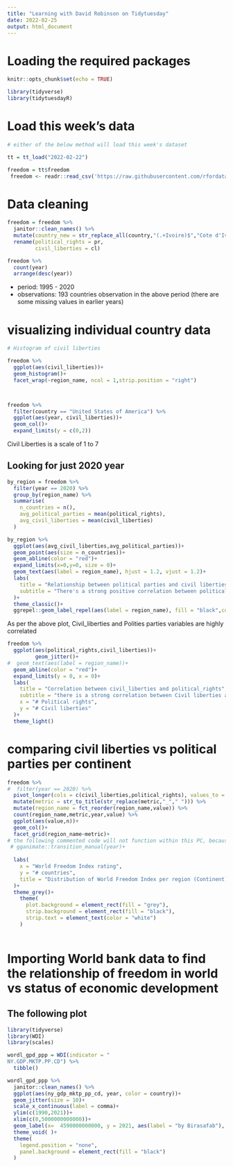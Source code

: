 ```yaml
---
title: "Learning with David Robinson on Tidytuesday"
date: 2022-02-25
output: html_document
---
```


# Loading the required packages

```r

knitr::opts_chunk$set(echo = TRUE)

library(tidyverse)
library(tidytuesdayR)

```

# Load this week's data
```r

# either of the below method will load this week's dataset

tt = tt_load("2022-02-22")

freedom = tt$freedom
 freedom <- readr::read_csv('https://raw.githubusercontent.com/rfordatascience/tidytuesday/master/data/2022/2022-02-22/freedom.csv')

```


# Data cleaning
```r
freedom = freedom %>% 
  janitor::clean_names() %>% 
  mutate(country_new = str_replace_all(country,"(.+Ivoire)$","Cote d'Ivoire")) %>% 
  rename(political_rights = pr,
         civil_liberties = cl)

freedom %>% 
  count(year)
  arrange(desc(year))
```

* period: 1995 - 2020
* observations: 193 countries observation in the above period (there are some missing values in earlier years)


# visualizing individual country data
```r
# Histogram of civil liberties

freedom %>% 
  ggplot(aes(civil_liberties))+
  geom_histogram()+
  facet_wrap(~region_name, ncol = 1,strip.position = "right")



freedom %>% 
  filter(country == "United States of America") %>% 
  ggplot(aes(year, civil_liberties))+
  geom_col()+
  expand_limits(y = c(0,2))
```

Civil Liberties is a scale of 1 to 7


## Looking for just 2020 year
```r
by_region = freedom %>% 
  filter(year == 2020) %>% 
  group_by(region_name) %>% 
  summarise(
    n_countries = n(),
    avg_political_parties = mean(political_rights),
    avg_civil_liberties = mean(civil_liberties)
  ) 

by_region %>% 
  ggplot(aes(avg_civil_liberties,avg_political_parties))+
  geom_point(aes(size = n_countries))+
  geom_abline(color = "red")+
  expand_limits(x=0,y=0, size = 0)+
  geom_text(aes(label = region_name), hjust = 1.2, vjust = 1.2)+
  labs(
    title = "Relationship between political parties and civil liberties",
    subtitle = "There's a strong positive correlation between political rights and civil liberties"
  )+
  theme_classic()+
  ggrepel::geom_label_repel(aes(label = region_name), fill = "black",color = "#ff33ff",nudge_x = 2, nudge_y = -1)
```

As per the above plot, Civil_liberties and Polities parties variables are highly correlated


```r

freedom %>% 
  ggplot(aes(political_rights,civil_liberties))+
         geom_jitter()+
#  geom_text(aes(label = region_name))+
  geom_abline(color = "red")+
  expand_limits(y = 0, x = 0)+
  labs(
    title = "Correlation between civil_liberties and political_rights",
    subtitle = "there is a strong correlation between Civil liberties and political rights",
    x = "# Political rights",
    y = "# Civil liberties"
  )+
  theme_light()
```

# comparing civil liberties vs political parties per continent
```r
freedom %>% 
#  filter(year == 2020) %>% 
  pivot_longer(cols = c(civil_liberties,political_rights), values_to = "value", names_to = "metric") %>% 
  mutate(metric = str_to_title(str_replace(metric,"_"," "))) %>% 
  mutate(region_name = fct_reorder(region_name,value)) %>% 
  count(region_name,metric,year,value) %>% 
  ggplot(aes(value,n))+
  geom_col()+
  facet_grid(region_name~metric)+
# the following commented code will not function within this PC, because I am not logged in as administrator of the PC  
 # gganimate::transition_manual(year)+
  
  labs(
    x = "World Freedom Index rating",
    y = "# countries",
    title = "Distribution of World Freedom Index per region (Continent)"
  )+
  theme_grey()+
    theme(
      plot.background = element_rect(fill = "grey"),
      strip.background = element_rect(fill = "black"),
      strip.text = element_text(color = "white")
    )
  
```


# Importing World bank data to find the relationship of freedom in world vs status of economic development

## The following plot 
```r
library(tidyverse)
library(WDI)
library(scales)

wordl_gpd_ppp = WDI(indicator = "	
NY.GDP.MKTP.PP.CD") %>% 
  tibble()

wordl_gpd_ppp %>%
  janitor::clean_names() %>% 
  ggplot(aes(ny_gdp_mktp_pp_cd, year, color = country))+
  geom_jitter(size = 10)+
  scale_x_continuous(label = comma)+
  ylim(c(1990,2021))+
  xlim(c(0,5000000000000))+
  geom_label(x=  4590000000000, y = 2021, aes(label = "by Birasafab"), size = 4, fill = "yellow")+
  theme_void( )+
  theme(
    legend.position = "none",
    panel.background = element_rect(fill = "black")
  )

```
